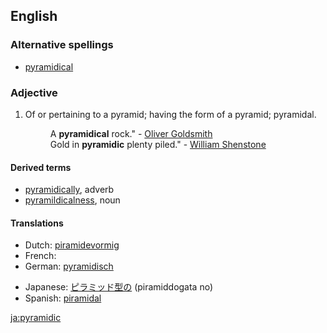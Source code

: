 ==English==

===Alternative spellings===
{{rfc|not actually an alternative spelling}}
* [[pyramidical]]

===Adjective===
{{infl|en|adjective}}

# Of or pertaining to a pyramid; having the form of a pyramid; pyramidal.
#:A '''pyramidical''' rock." - [[w:Oliver Goldsmith|Oliver Goldsmith]]
#:Gold in '''pyramidic''' plenty piled." - [[w:William Shenstone|William Shenstone]]

====Derived terms====
*[[pyramidically]], adverb
*[[pyramildicalness]], noun

====Translations====
{{trans-top|Of or pertaining to a pyramid}}
* Dutch: [[piramidevormig]]
* French: {{t+|fr|pyramidal}}
* German: [[pyramidisch]]
{{trans-mid}}
* Japanese: [[ピラミッド型の]] (piramiddogata no)
* Spanish: [[piramidal]]
{{trans-bottom}}

[[ja:pyramidic]]